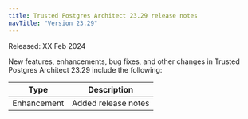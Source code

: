 ```yaml
---
title: Trusted Postgres Architect 23.29 release notes 
navTitle: "Version 23.29"
---
```


Released: XX Feb 2024

New features, enhancements, bug fixes, and other changes in Trusted Postgres Architect 23.29 include the following:

| Type | Description |
| ---- |------------ |
| Enhancement | Added release notes |
